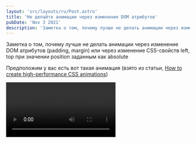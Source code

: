 ```yaml
---
layout: 'src/layouts/ru/Post.astro'
title: 'Не делайте анимации через изменение DOM атрибутов'
pubDate: 'Nov 3 2021'
description: 'Заметка о том, почему лучше не делать анимации через изменение DOM атрибутов (padding, margin) или через изменение CSS-свойств left, top при значении position заданным как absolute'
---
```



Заметка о том, почему лучше не делать анимации через изменение DOM атрибутов (padding, margin) или через изменение CSS-свойств left, top при значении position заданным как absolute

Предположим у вас есть вот такая анимация (взято из статьи, [How to create high-performance CSS animations](https://web.dev/animations-guide/))

<Video src="/assets/posts/2021/better-animations/animation.mp4" controls />

Есть два способа как можно реализовать анимацию. Первый способ через изменение свойств `top` и `left`

```css
.box {
	position: absolute;
	top: 10px;
	left: 10px;
	animation: move 3s ease infinite;
}

@keyframes move {
	50% {
		top: calc(90vh - 160px);
		left: calc(90vw - 200px);
	}
}
```

Второй через изменение свойства `transform: translate`

```css
.box {
	position: absolute;
	top: 10px;
	left: 10px;
	animation: move 3s ease infinite;
}

@keyframes move {
	50% {
		transform: translate(calc(90vw - 200px), calc(90vh - 160px));
	}
}
```

Многие опытные разработчики скажут вам, что делайте анимацию через изменение свойства `transform: translate`. Но почему способ через `transform` работает лучше? Давайте разберемся!

Ответ на этот вопрос вращается вокруг сокращения paint операций, благодарю выносу в отдельный слой, и вокруг сокращения задач связанных с рендерингом.

#### Вынос в отдельный слой

Существует [список триггеров](https://www.chromium.org/developers/design-documents/gpu-accelerated-compositing-in-chrome/), благодаря которым элементы выносятся в отдельные слои

Если использовать анимацию через изменение `left/top`, то вам необходимо перерисовывать всю область на экране. На основном слое будет находится и фон и квадрат, и придется соверщать больше работы связанной с редерингом (тайлинг, растеризация и тп)

<Img src="/assets/posts/2021/better-animations/layers-top-left.jpg" />

В случае анимации через `transform: translate` - происходит вынос квадрата в отдельный слой, как следствие нужно меньше работы совершить на отрисовку

<Img src="/assets/posts/2021/better-animations/layers-transform.jpg" />

#### Про сокращение paint операций

В случае с `top/left` запускает создание задач связанных с `rendering pipeline`, причем для каждого кадра, то есть это задачи recalculate style, layout, update layer tree, paint, composite layers

<Img src="/assets/posts/2021/better-animations/devtools-top-left.jpg" />

Когда-то разработчики из компании Google сделали [csstriggers.com](https://csstriggers.com/), чтобы понять что создает новые задачи в main thread

<Img
	src="/assets/posts/2021/better-animations/css-triggers.jpg"
	style="max-width: 600px; width: 100%;"
/>

Если посмотреть на задачи создаваемые с помощью `transform: translate`, то main thread практически пустой, по крайней мере вышеупомянутых задач нет. Нет задач — нет новых paint операций

<Img src="/assets/posts/2021/better-animations/devtools-transform.jpg" />

#### С точки зрения процессов и потоков

Уменьшение задач в main thread это конечно хорошо, но есть еще одна замечательная иллюстрация, взглянув на которую у вас пропадут вопросы, которые вы возможно начали мне писать. Давайте посмотрим на все с точки зрения процессов и потоков!

Если на странице изменится DOM, то мы породим цепочку задач, между 3 процессами участвующими в отрисовке:

<Img
	src="/assets/posts/2021/better-animations/pipeline-top-left.jpg"
	style="max-width: 600px; width: 100%;"
/>

В случае с анимацией через `transform: translate` цепочка сократится задач и участвующих в ней потоков сократится:

<Img
	src="/assets/posts/2021/better-animations/pipeline-transform.jpg"
	style="max-width: 600px; width: 100%;"
/>

**Сопроводительные материалы**  
— [How to create high-performance CSS animations](https://web.dev/animations-guide/)  
— [GPU Accelerated Compositing in Chrome](https://www.chromium.org/developers/design-documents/gpu-accelerated-compositing-in-chrome/)  
— [Overview of the RenderingNG architecture](https://developer.chrome.com/articles/renderingng-architecture/)
